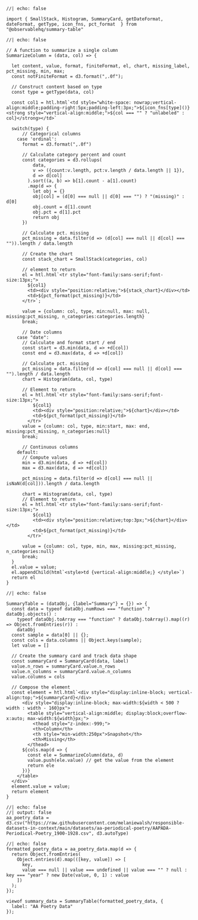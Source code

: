 ```ojs
//| echo: false

import { SmallStack, Histogram, SummaryCard, getDateFormat, dateFormat, getType, icon_fns, pct_format  } from "@observablehq/summary-table"
```

```ojs
//| echo: false

// A function to summarize a single column
SummarizeColumn = (data, col) => {
  
  let content, value, format, finiteFormat, el, chart, missing_label, pct_missing, min, max;
  const notFiniteFormat = d3.format(",.0f");

  // Construct content based on type  
  const type = getType(data, col)
  
  const col1 = htl.html`<td style="white-space: nowrap;vertical-align:middle;padding-right:5px;padding-left:3px;">${icon_fns[type]()}<strong style="vertical-align:middle;">${col === "" ? "unlabeled" : col}</strong></td>`
  
  switch(type) {
      // Categorical columns
    case 'ordinal': 
      format = d3.format(",.0f") 
      
      // Calculate category percent and count
      const categories = d3.rollups(
          data, 
          v => ({count:v.length, pct:v.length / data.length || 1}), 
          d => d[col]
        ).sort((a, b) => b[1].count - a[1].count)
        .map(d => {
          let obj = {}
          obj[col] = (d[0] === null || d[0] === "") ? "(missing)" : d[0]
          obj.count = d[1].count
          obj.pct = d[1].pct
          return obj
      })
      
      // Calculate pct. missing        
      pct_missing = data.filter(d => (d[col] === null || d[col] === "")).length / data.length
      
      // Create the chart
      const stack_chart = SmallStack(categories, col)          
      
      // element to return
      el = htl.html`<tr style="font-family:sans-serif;font-size:13px;">
        ${col1}          
        <td><div style="position:relative;">${stack_chart}</div></td>
        <td>${pct_format(pct_missing)}</td>
      </tr>`;
      
      value = {column: col, type, min:null, max: null, missing:pct_missing, n_categories:categories.length}
      break;
      
      // Date columns
    case "date": 
      // Calculate and format start / end      
      const start = d3.min(data, d => +d[col])
      const end = d3.max(data, d => +d[col])               
      
      // Calculate pct. missing         
      pct_missing = data.filter(d => d[col] === null || d[col] === "").length / data.length      
      chart = Histogram(data, col, type)
      
      // Element to return
      el = htl.html`<tr style="font-family:sans-serif;font-size:13px;">
          ${col1}
          <td><div style="position:relative;">${chart}</div></td>
          <td>${pct_format(pct_missing)}</td>
        </tr>` 
      value = {column: col, type, min:start, max: end, missing:pct_missing, n_categories:null}
      break;
      
      // Continuous columns
    default: 
      // Compute values 
      min = d3.min(data, d => +d[col])
      max = d3.max(data, d => +d[col])
      
      pct_missing = data.filter(d => d[col] === null || isNaN(d[col])).length / data.length
      
      chart = Histogram(data, col, type)
      // Element to return
      el = htl.html`<tr style="font-family:sans-serif;font-size:13px;">
          ${col1}
          <td><div style="position:relative;top:3px;">${chart}</div></td>
          <td>${pct_format(pct_missing)}</td>
        </tr>` 
      
      value = {column: col, type, min, max, missing:pct_missing, n_categories:null}
      break;
  }  
  el.value = value;
  el.appendChild(html`<style>td {vertical-align:middle;} </style>`)
  return el
}
```

```ojs
//| echo: false

SummaryTable = (dataObj, {label="Summary"} = {}) => {
  const data = typeof dataObj.numRows === "function" ? dataObj.objects() : 
    typeof dataObj.toArray === "function" ? dataObj.toArray().map((r) => Object.fromEntries(r)) :
    dataObj
  const sample = data[0] || {};
  const cols = data.columns || Object.keys(sample);
  let value = []

  // Create the summary card and track data shape
  const summaryCard = SummaryCard(data, label)
  value.n_rows = summaryCard.value.n_rows
  value.n_columns = summaryCard.value.n_columns
  value.columns = cols

  // Compose the element
  const element = htl.html`<div style="display:inline-block; vertical-align:top;">${summaryCard}</div>
      <div style="display:inline-block; max-width:${width < 500 ? width : width - 160}px">
        <table style="vertical-align:middle; display:block;overflow-x:auto; max-width:${width}px;">
          <thead style="z-index:-999;">
          <th>Column</th>
          <th style="min-width:250px">Snapshot</th>
          <th>Missing</th>
        </thead>
      ${cols.map(d => {
        const ele = SummarizeColumn(data, d)       
        value.push(ele.value) // get the value from the element
        return ele
      })}
    </table>
  </div>`  
  element.value = value;
  return element
}
```

```ojs
//| echo: false
//| output: false
aa_poetry_data = d3.csv("https://raw.githubusercontent.com/melaniewalsh/responsible-datasets-in-context/main/datasets/aa-periodical-poetry/AAPADA-Periodical-Poetry_1900-1928.csv", d3.autoType)

```

```ojs
//| echo: false
formatted_poetry_data = aa_poetry_data.map(d => {
  return Object.fromEntries(
    Object.entries(d).map(([key, value]) => [
      key,
      value === null || value === undefined || value === "" ? null : key === "year" ? new Date(value, 0, 1) : value
    ])
  );
});
```

```ojs
viewof summary_data = SummaryTable(formatted_poetry_data, {
  label: "AA Poetry Data"
});
```